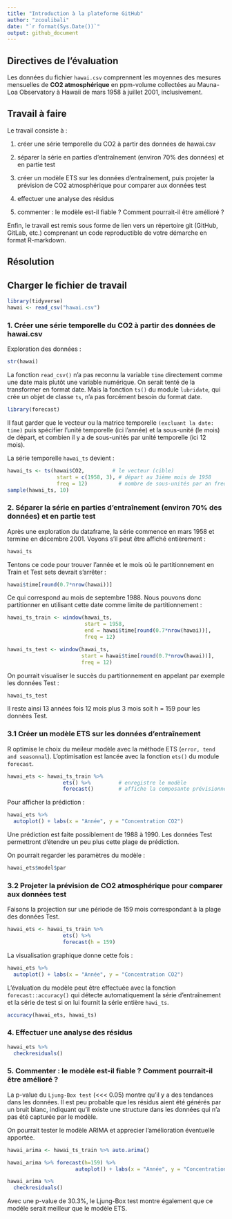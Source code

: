 ```yaml
---
title: "Introduction à la plateforme GitHub"
author: "zcoulibali"
date: "`r format(Sys.Date())`"
output: github_document
---
```


## Directives de l’évaluation
	
Les données du fichier `hawai.csv` comprennent les moyennes des mesures mensuelles de **CO2 atmosphérique** en ppm-volume collectées au Mauna-Loa Observatory à Hawaii de mars 1958 à juillet 2001, inclusivement.

## Travail à faire

Le travail consiste à :

1. créer une série temporelle du CO2 à partir des données de hawai.csv

2. séparer la série en parties d'entraînement (environ 70% des données) et en partie test

3. créer un modèle ETS sur les données d'entraînement, puis projeter la prévision de CO2 atmosphérique pour comparer aux données test

4. effectuer une analyse des résidus

5. commenter : le modèle est-il fiable ? Comment pourrait-il être amélioré ?

Enfin, le travail est remis sous forme de lien vers un répertoire git (GitHub, GitLab, etc.) comprenant un code reproductible de votre démarche en format R-markdown.

## Résolution

## Charger le fichier de travail

```r
library(tidyverse)
hawai <- read_csv("hawai.csv")
```

### 1. Créer une série temporelle du CO2 à partir des données de hawai.csv

Exploration des données :

```r
str(hawai)
```

La fonction `read_csv()` n'a pas reconnu la variable `time` directement comme une date mais plutôt une variable numérique. On serait tenté de la transformer en format date. Mais la fonction `ts()` du module `lubridate`, qui crée un objet de classe `ts`, n'a pas forcément besoin du format date. 

```r
library(forecast)
```

Il faut garder que le vecteur ou la matrice temporelle `(excluant la date: time)` puis spécifier l'unité temporelle (ici l'année) et la sous-unité (le mois) de départ, et combien il y a de sous-unités par unité temporelle (ici 12 mois). 

La série temporelle `hawai_ts` devient :

```r
hawai_ts <- ts(hawai$CO2,         # le vecteur (cible)
                start = c(1958, 3), # départ au 3ième mois de 1958
                freq = 12)          # nombre de sous-unités par an freq = 12
sample(hawai_ts, 10)
```

### 2. Séparer la série en parties d'entraînement (environ 70% des données) et en partie test

Après une exploration du dataframe, la série commence en mars 1958 et termine en décembre 2001. Voyons s'il peut être affiché entièrement :

```r
hawai_ts
```

Tentons ce code pour trouver l'année et le mois où le partitionnement en Train et Test sets devrait s'arrêter :

```r
hawai$time[round(0.7*nrow(hawai))]
```

Ce qui correspond au mois de septembre 1988. Nous pouvons donc partitionner en utilisant cette date comme limite de partitionnement :

```r
hawai_ts_train <- window(hawai_ts, 
                         start = 1958, 
                         end = hawai$time[round(0.7*nrow(hawai))],
                         freq = 12)

hawai_ts_test <- window(hawai_ts, 
                        start = hawai$time[round(0.7*nrow(hawai))],
                        freq = 12)
```

On pourrait visualiser le succès du partitionnement en appelant par exemple les données Test :

```r
hawai_ts_test
```

Il reste ainsi 13 années fois 12 mois plus 3 mois soit h = 159 pour les données Test.

### 3.1 Créer un modèle ETS sur les données d'entraînement

R optimise le choix du meileur modèle avec la méthode ETS (`error, tend and seasonnal`). L’optimisation est lancée avec la fonction `ets()` du module `forecast`.

```r
hawai_ets <- hawai_ts_train %>%
                  ets() %>%         # enregistre le modèle
                  forecast()        # affiche la composante prévisionnelle
```

Pour afficher la prédiction :

```r
hawai_ets %>% 
  autoplot() + labs(x = "Année", y = "Concentration CO2")
```

Une prédiction est faite possiblement de 1988 à 1990. Les données Test permettront d'étendre un peu plus cette plage de prédiction.

On pourrait regarder les paramètres du modèle :

```r
hawai_ets$model$par
```

### 3.2 Projeter la prévision de CO2 atmosphérique pour comparer aux données test

Faisons la projection sur une période de 159 mois correspondant à la plage des données Test.

```r
hawai_ets <- hawai_ts_train %>%
                  ets() %>% 
                  forecast(h = 159)
```

La visualisation graphique donne cette fois :

```r
hawai_ets %>% 
  autoplot() + labs(x = "Année", y = "Concentration CO2")
```

L’évaluation du modèle peut être effectuée avec la fonction `forecast::accuracy()` qui détecte automatiquement la série d’entraînement et la série de test si on lui fournit la série entière `hawi_ts`.

```r
accuracy(hawai_ets, hawai_ts)
```

### 4. Effectuer une analyse des résidus

```r
hawai_ets %>% 
  checkresiduals()
```

### 5. Commenter : le modèle est-il fiable ? Comment pourrait-il être amélioré ?

La p-value du `Ljung-Box test` (<<< 0.05) montre qu'il y a des tendances dans les données. Il est peu probable que les résidus aient été générés par un bruit blanc, indiquant qu’il existe une structure dans les données qui n’a pas été capturée par le modèle.

On pourrait tester le modèle ARIMA et apprecier l'amélioration éventuelle apportée.

```r
hawai_arima <- hawai_ts_train %>% auto.arima()

hawai_arima %>% forecast(h=159) %>% 
                      autoplot() + labs(x = "Année", y = "Concentration CO2")
```
 
 
```r
hawai_arima %>%
  checkresiduals()
```
 
Avec une p-value de 30.3%, le Ljung-Box test montre également que ce modéle serait meilleur que le modèle ETS.





